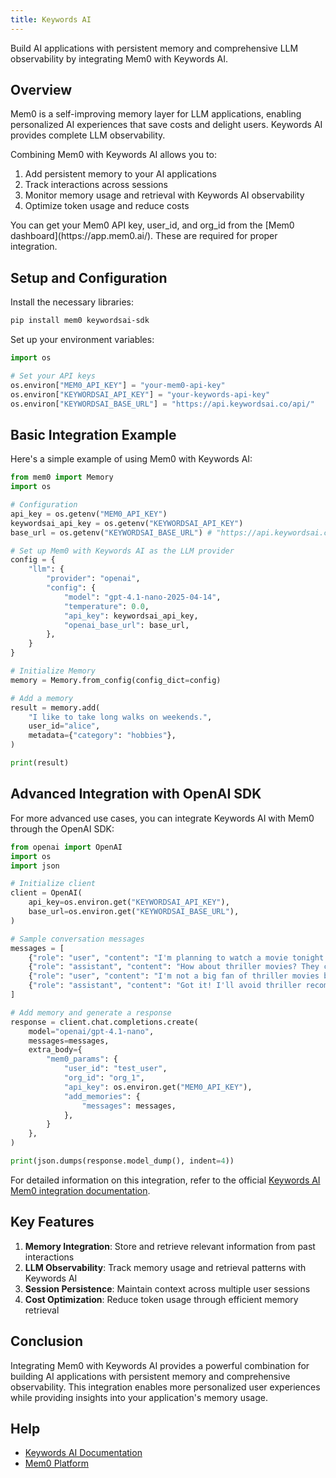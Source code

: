 ```yaml
---
title: Keywords AI
---
```


Build AI applications with persistent memory and comprehensive LLM observability by integrating Mem0 with Keywords AI.

## Overview

Mem0 is a self-improving memory layer for LLM applications, enabling personalized AI experiences that save costs and delight users. Keywords AI provides complete LLM observability.

Combining Mem0 with Keywords AI allows you to:
1. Add persistent memory to your AI applications
2. Track interactions across sessions
3. Monitor memory usage and retrieval with Keywords AI observability
4. Optimize token usage and reduce costs

<Note>
You can get your Mem0 API key, user_id, and org_id from the [Mem0 dashboard](https://app.mem0.ai/). These are required for proper integration.
</Note>

## Setup and Configuration

Install the necessary libraries:

```bash
pip install mem0 keywordsai-sdk
```

Set up your environment variables:

```python
import os

# Set your API keys
os.environ["MEM0_API_KEY"] = "your-mem0-api-key"
os.environ["KEYWORDSAI_API_KEY"] = "your-keywords-api-key"
os.environ["KEYWORDSAI_BASE_URL"] = "https://api.keywordsai.co/api/"
```

## Basic Integration Example

Here's a simple example of using Mem0 with Keywords AI:

```python
from mem0 import Memory
import os

# Configuration
api_key = os.getenv("MEM0_API_KEY")
keywordsai_api_key = os.getenv("KEYWORDSAI_API_KEY")
base_url = os.getenv("KEYWORDSAI_BASE_URL") # "https://api.keywordsai.co/api/"

# Set up Mem0 with Keywords AI as the LLM provider
config = {
    "llm": {
        "provider": "openai",
        "config": {
            "model": "gpt-4.1-nano-2025-04-14",
            "temperature": 0.0,
            "api_key": keywordsai_api_key,
            "openai_base_url": base_url,
        },
    }
}

# Initialize Memory
memory = Memory.from_config(config_dict=config)

# Add a memory
result = memory.add(
    "I like to take long walks on weekends.",
    user_id="alice",
    metadata={"category": "hobbies"},
)

print(result)
```

## Advanced Integration with OpenAI SDK

For more advanced use cases, you can integrate Keywords AI with Mem0 through the OpenAI SDK:

```python
from openai import OpenAI
import os
import json

# Initialize client
client = OpenAI(
    api_key=os.environ.get("KEYWORDSAI_API_KEY"),
    base_url=os.environ.get("KEYWORDSAI_BASE_URL"),
)

# Sample conversation messages
messages = [
    {"role": "user", "content": "I'm planning to watch a movie tonight. Any recommendations?"},
    {"role": "assistant", "content": "How about thriller movies? They can be quite engaging."},
    {"role": "user", "content": "I'm not a big fan of thriller movies but I love sci-fi movies."},
    {"role": "assistant", "content": "Got it! I'll avoid thriller recommendations and suggest sci-fi movies in the future."}
]

# Add memory and generate a response
response = client.chat.completions.create(
    model="openai/gpt-4.1-nano",
    messages=messages,
    extra_body={
        "mem0_params": {
            "user_id": "test_user",
            "org_id": "org_1",
            "api_key": os.environ.get("MEM0_API_KEY"),
            "add_memories": {
                "messages": messages,
            },
        }
    },
)

print(json.dumps(response.model_dump(), indent=4))
```

For detailed information on this integration, refer to the official [Keywords AI Mem0 integration documentation](https://docs.keywordsai.co/integration/development-frameworks/mem0).

## Key Features

1. **Memory Integration**: Store and retrieve relevant information from past interactions
2. **LLM Observability**: Track memory usage and retrieval patterns with Keywords AI
3. **Session Persistence**: Maintain context across multiple user sessions
4. **Cost Optimization**: Reduce token usage through efficient memory retrieval

## Conclusion

Integrating Mem0 with Keywords AI provides a powerful combination for building AI applications with persistent memory and comprehensive observability. This integration enables more personalized user experiences while providing insights into your application's memory usage.

## Help

- [Keywords AI Documentation](https://docs.keywordsai.co)
- [Mem0 Platform](https://app.mem0.ai/)

<Snippet file="get-help.mdx" />
